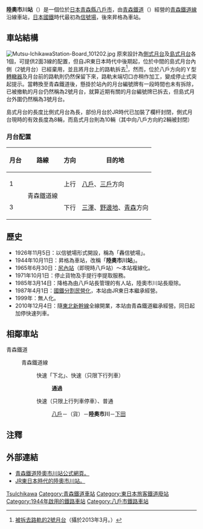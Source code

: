 {{NoteTA|1 = zh:陸奧市川站; zh-cn:陆奥市川站; zh-tw:陸奧市川車站; zh-hk:陸奧市川站; }}
{{日本車站資訊
|公司色     = skyblue
|文字色     =
|站名       = 陸奧市川站
|圖片       = Mutsu-IchikawaStation 101202.jpg
|pxl        = 
|圖片說明   = 轉換至青森鐵道前的陸奧市川站（2010年12月2日）
|日文原名   = 陸奥市川
|平假名     = むついちかわ 
|羅馬拼音   = Mutsu-Ichikawa
|副站名     = 
|前一站     = [[八戶站|八戶]]
|前一站距離 = 6.9
|後一站距離 = 4.2
|後一站     = [[下田站|下田]]
|電報略號   = チワ
|車站編號   = 
|所屬公司   = [[青森鐵道|青森鐵道]]
|所屬路線   = {{Color|#33cbf4|■}}[[青森鐵道線|青森鐵道線]]
|距離       = 6.9公里（起點站：[[八戶站|八戶]]）<br>32.8公里（起點站：[[目時站|目時]]）<br />650.1
|起站       = [[東京站|東京]]
|所在地     = [[青森縣|青森縣]][[八戶市|八戶市]]大字市川町字和野前山17
|車站構造   = [[地面車站|地面車站]]
|月台配置   = 2面2線
|啟用年月日 = 1944年10月11日
|廢止年月日 =
|乘客人數 = 167
|上下車人次 = 
|統計年度   = 2014年
|備註       = 無人站
}}

'''陸奧市川站'''（{{jpn|j=陸奥市川駅|hg=むついちかわえき|rm=Mutsu-ichigawa eki|f=y}}）是一個位於[[日本|日本]][[青森縣|青森縣]][[八戶市|八戶市]]，由[[青森鐵道|青森鐵道]]（{{lang|ja|青い森鉄道}}）經營的[[青森鐵道線|青森鐵道線]]沿線車站，[[日本國鐵|日本國鐵]]時代最初為[[信號場|信號場]]，後來昇格為車站。

==車站結構==
[[File:Mutsu-IchikawaStation-Board_101202.jpg|thumb]]
原來設計為[[側式月台|側式月台]]及[[島式月台|島式月台]]各1個，可提供2面3線的配置，但自JR東日本時代中後期起，位於中間的島式月台內側（2號月台）已經棄用，並且將月台上的路軌拆去<ref>[http://blogs.c.yimg.jp/res/blog-9c-44/raicho_kanazawa/folder/105740/43/15190043/img_3?1367672519 被拆去路軌的2號月台]（攝於2013年3月。）</ref>，然而，位於八戶方向的Ｙ型[[轉轍器|轉轍器]]及月台前的路軌則仍然保留下來，路軌末端切口亦稍作加工，變成停止式突起提示。當轉換至青森鐵道後，懸掛於站內的月台編號牌有一段時間也未有拆除，已被撤軌的月台仍然稱為2號月台，就算近期有關的月台編號牌已拆去，但島式月台外圍仍然稱為3號月台。

島式月台的長度比側式月台為長，部份月台於JR時代已加裝了欄杆封閉，側式月台現時的有效長度為8輛，而島式月台則為10輛（其中向八戶方向約2輛被封閉）
=== 月台配置 ===
{| rules="rows"  class="wikitable"
!月台!!路線!!方向!!目的地
|-
! 1
|rowspan=2|{{Color|#33cbf4|■}}青森鐵道線
| style="text-align:center" | 上行
|[[八戶站|八戶]]、[[三戶站|三戶]]方向
|-
! 3
| style="text-align:center" | 下行
|[[三澤站_(青森縣)|三澤]]、[[野邊地站|野邊地]]、[[青森站|青森]]方向
|}

== 歷史 ==
* 1926年11月5日：以信號場形式開設，稱為「轟信號場」。
* 1944年10月11日：昇格為車站，改稱「'''陸奧市川站'''」。
* 1965年6月30日：[[八戶站|尻內站]]（即現時八戶站）～本站複線化。
* 1971年10月1日：停止貨物及手提行李提取服務。
* 1985年3月14日：降格為由八戶站長管理的有人站，陸奧市川站長廢除。
* 1987年4月1日：[[國鐵分割民營化|國鐵分割民營化]]，本站由JR東日本繼承經營。
* 1999年：無人化。
* 2010年12月4日：隨[[東北新幹線|東北新幹線]]全線開業，本站由青森鐵道繼承經營。同日起加停快速列車。

==相鄰車站==
;青森鐵道
: {{Color|#33cbf4|■}}青森鐵道線
:: {{Color|red|□}}快速「下北」、{{Color|red|□}}快速（只限下行列車）
::: '''通過'''
:: {{Color|red|□}}快速（只限上行列車停車）、{{Color|gray|■}}普通
::: [[八戶站|八戶]]－（貨）{{link-ja|八戶貨物站|八戸貨物駅}}－'''陸奧市川'''－[[下田站|下田]]

==注釋==
{{reflist}}

==外部連結==
*[http://aoimorirailway.com/archives/chiiki-station/mutsu 青森鐵道陸奧市川站公式網頁。]{{ja}}
*[https://web.archive.org/web/20150213113458/http://michinoku-station.jp/station/a019.htm JR東日本時代的陸奧市川站。]{{ja}}
<!--http://aoimoritetsudou.dousetsu.com/Aoimoritetsudou09.html 非官方車站介紹。-->
{{青森鐵道線}}

{{Commonscat|Mutsu-Ichikawa Station}}
{{DEFAULTSORT:Mutsu-Ichikawa}}
[[Category:日本鐵路車站_Mu|TsuIchikawa]]
[[Category:青森鐵道車站|Category:青森鐵道車站]]
[[Category:東日本旅客鐵道廢站|Category:東日本旅客鐵道廢站]]
[[Category:1944年啟用的鐵路車站|Category:1944年啟用的鐵路車站]]
[[Category:八戶市鐵路車站|Category:八戶市鐵路車站]]